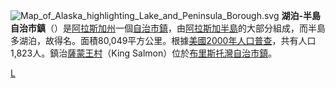 [[File:Map_of_Alaska_highlighting_Lake_and_Peninsula_Borough.svg|right]]
'''湖泊-半島自治市鎮'''（{{lang-en|Lake and Peninsula Borough}}）是[[阿拉斯加州|阿拉斯加州]]一個[[自治市鎮_(阿拉斯加州)|自治市鎮]]，由[[阿拉斯加半島|阿拉斯加半島]]的大部分組成，而半島多湖泊，故得名。面積80,049平方公里。根據[[美國2000年人口普查|美國2000年人口普查]]，共有人口1,823人。鎮治[[帝王鮭_(阿拉斯加州)|薩蒙王村]]（King Salmon）位於[[布里斯托灣自治市鎮|布里斯托灣自治市鎮]]。

{{湖泊-半島自治市鎮}}
{{Alaska}}
{{Authority control}}
[[Category:阿拉斯加州自治市鎮|L]]